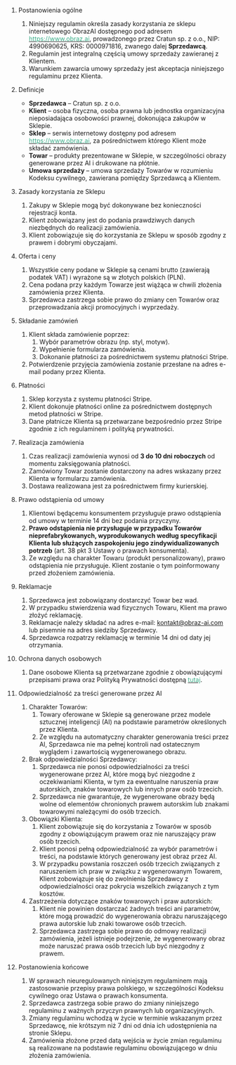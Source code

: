 1. Postanowienia ogólne
    1. Niniejszy regulamin określa zasady korzystania ze sklepu internetowego ObrazAI dostępnego pod adresem [<font color='#3BAE89'>https://www.obraz.ai</font>](https://www.obraz.ai), prowadzonego przez Cratun sp. z o.o., NIP: 4990690625, KRS: 0000971816, zwanego dalej **Sprzedawcą**.
    2. Regulamin jest integralną częścią umowy sprzedaży zawieranej z Klientem.
    3. Warunkiem zawarcia umowy sprzedaży jest akceptacja niniejszego regulaminu przez Klienta.


2. Definicje
    - **Sprzedawca** – Cratun sp. z o.o.
    - **Klient** – osoba fizyczna, osoba prawna lub jednostka organizacyjna nieposiadająca osobowości prawnej, dokonująca zakupów w Sklepie.
    - **Sklep** – serwis internetowy dostępny pod adresem [<font color='#3BAE89'>https://www.obraz.ai</font>](https://www.obraz.ai), za pośrednictwem którego Klient może składać zamówienia.
    - **Towar** – produkty prezentowane w Sklepie, w szczególności obrazy generowane przez AI i drukowane na płótnie.
    - **Umowa sprzedaży** – umowa sprzedaży Towarów w rozumieniu Kodeksu cywilnego, zawierana pomiędzy Sprzedawcą a Klientem.


3. Zasady korzystania ze Sklepu
    1. Zakupy w Sklepie mogą być dokonywane bez konieczności rejestracji konta.
    2. Klient zobowiązany jest do podania prawdziwych danych niezbędnych do realizacji zamówienia.
    3. Klient zobowiązuje się do korzystania ze Sklepu w sposób zgodny z prawem i dobrymi obyczajami.

4. Oferta i ceny
    1. Wszystkie ceny podane w Sklepie są cenami brutto (zawierają podatek VAT) i wyrażone są w złotych polskich (PLN).
    2. Cena podana przy każdym Towarze jest wiążąca w chwili złożenia zamówienia przez Klienta.
    3. Sprzedawca zastrzega sobie prawo do zmiany cen Towarów oraz przeprowadzania akcji promocyjnych i wyprzedaży.

5. Składanie zamówień
    1. Klient składa zamówienie poprzez:
        1. Wybór parametrów obrazu (np. styl, motyw).
        2. Wypełnienie formularza zamówienia.
        3. Dokonanie płatności za pośrednictwem systemu płatności Stripe.
    2. Potwierdzenie przyjęcia zamówienia zostanie przesłane na adres e-mail podany przez Klienta.

6. Płatności
    1. Sklep korzysta z systemu płatności Stripe.
    2. Klient dokonuje płatności online za pośrednictwem dostępnych metod płatności w Stripe.
    3. Dane płatnicze Klienta są przetwarzane bezpośrednio przez Stripe zgodnie z ich regulaminem i polityką prywatności.

7. Realizacja zamówienia
    1. Czas realizacji zamówienia wynosi od **3 do 10 dni roboczych** od momentu zaksięgowania płatności.
    2. Zamówiony Towar zostanie dostarczony na adres wskazany przez Klienta w formularzu zamówienia.
    3. Dostawa realizowana jest za pośrednictwem firmy kurierskiej.

8. Prawo odstąpienia od umowy
    1. Klientowi będącemu konsumentem przysługuje prawo odstąpienia od umowy w terminie 14 dni bez podania przyczyny.
    2. **Prawo odstąpienia nie przysługuje w przypadku Towarów nieprefabrykowanych, wyprodukowanych według specyfikacji Klienta lub służących zaspokojeniu jego zindywidualizowanych potrzeb** (art. 38 pkt 3 Ustawy o prawach konsumenta).
    3. Ze względu na charakter Towaru (produkt personalizowany), prawo odstąpienia nie przysługuje. Klient zostanie o tym poinformowany przed złożeniem zamówienia.

9. Reklamacje
    1. Sprzedawca jest zobowiązany dostarczyć Towar bez wad.
    2. W przypadku stwierdzenia wad fizycznych Towaru, Klient ma prawo złożyć reklamację.
    3. Reklamacje należy składać na adres e-mail: kontakt@obraz-ai.com lub pisemnie na adres siedziby Sprzedawcy.
    4. Sprzedawca rozpatrzy reklamację w terminie 14 dni od daty jej otrzymania.

10. Ochrona danych osobowych
    1. Dane osobowe Klienta są przetwarzane zgodnie z obowiązującymi przepisami prawa oraz Polityką Prywatności dostępną [<font color='#3BAE89'>tutaj</font>](https://www.obraz-ai.com/privacy-policy).

11. Odpowiedzialność za treści generowane przez AI
    1. Charakter Towarów:
        1. Towary oferowane w Sklepie są generowane przez modele sztucznej inteligencji (AI) na podstawie parametrów określonych przez Klienta.
        2. Ze względu na automatyczny charakter generowania treści przez AI, Sprzedawca nie ma pełnej kontroli nad ostatecznym wyglądem i zawartością wygenerowanego obrazu.
     2. Brak odpowiedzialności Sprzedawcy:
         1. Sprzedawca nie ponosi odpowiedzialności za treści wygenerowane przez AI, które mogą być niezgodne z oczekiwaniami Klienta, w tym za ewentualne naruszenia praw autorskich, znaków towarowych lub innych praw osób trzecich.
         2. Sprzedawca nie gwarantuje, że wygenerowane obrazy będą wolne od elementów chronionych prawem autorskim lub znakami towarowymi należącymi do osób trzecich.
     3. Obowiązki Klienta:
         1. Klient zobowiązuje się do korzystania z Towarów w sposób zgodny z obowiązującym prawem oraz nie naruszający praw osób trzecich.
         2. Klient ponosi pełną odpowiedzialność za wybór parametrów i treści, na podstawie których generowany jest obraz przez AI.
         3. W przypadku powstania roszczeń osób trzecich związanych z naruszeniem ich praw w związku z wygenerowanym Towarem, Klient zobowiązuje się do zwolnienia Sprzedawcy z odpowiedzialności oraz pokrycia wszelkich związanych z tym kosztów.
     4. Zastrzeżenia dotyczące znaków towarowych i praw autorskich:
         1. Klient nie powinien dostarczać żadnych treści ani parametrów, które mogą prowadzić do wygenerowania obrazu naruszającego prawa autorskie lub znaki towarowe osób trzecich.
         2. Sprzedawca zastrzega sobie prawo do odmowy realizacji zamówienia, jeżeli istnieje podejrzenie, że wygenerowany obraz może naruszać prawa osób trzecich lub być niezgodny z prawem.

12. Postanowienia końcowe
    1. W sprawach nieuregulowanych niniejszym regulaminem mają zastosowanie przepisy prawa polskiego, w szczególności Kodeksu cywilnego oraz Ustawa o prawach konsumenta.
    2. Sprzedawca zastrzega sobie prawo do zmiany niniejszego regulaminu z ważnych przyczyn prawnych lub organizacyjnych.
    3. Zmiany regulaminu wchodzą w życie w terminie wskazanym przez Sprzedawcę, nie krótszym niż 7 dni od dnia ich udostępnienia na stronie Sklepu.
    4. Zamówienia złożone przed datą wejścia w życie zmian regulaminu są realizowane na podstawie regulaminu obowiązującego w dniu złożenia zamówienia.
